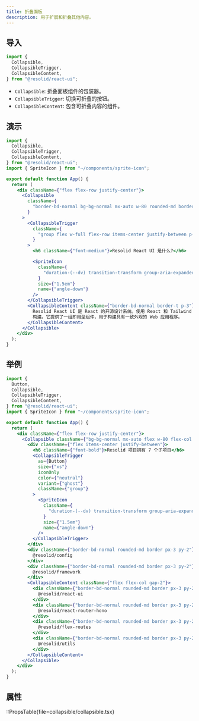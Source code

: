 ```yaml
---
title: 折叠面板
description: 用于扩展和折叠其他内容。
---
```


## 导入

```js
import {
  Collapsible,
  CollapsibleTrigger,
  CollapsibleContent,
} from "@resolid/react-ui";
```

- `Collapsible`: 折叠面板组件的包装器。
- `CollapsibleTrigger`: 切换可折叠的按钮。
- `CollapsibleContent`: 包含可折叠内容的组件。

## 演示

```jsx demo
import {
  Collapsible,
  CollapsibleTrigger,
  CollapsibleContent,
} from "@resolid/react-ui";
import { SpriteIcon } from "~/components/sprite-icon";

export default function App() {
  return (
    <div className={"flex flex-row justify-center"}>
      <Collapsible
        className={
          "border-bd-normal bg-bg-normal mx-auto w-80 rounded-md border"
        }
      >
        <CollapsibleTrigger
          className={
            "group flex w-full flex-row items-center justify-between p-3"
          }
        >
          <h6 className={"font-medium"}>Resolid React UI 是什么?</h6>

          <SpriteIcon
            className={
              "duration-(--dv) transition-transform group-aria-expanded:rotate-180"
            }
            size={"1.5em"}
            name={"angle-down"}
          />
        </CollapsibleTrigger>
        <CollapsibleContent className={"border-bd-normal border-t p-3"}>
          Resolid React UI 是 React 的开源设计系统。使用 React 和 Tailwind CSS
          构建。它提供了一组即用型组件，用于构建具有一致外观的 Web 应用程序。
        </CollapsibleContent>
      </Collapsible>
    </div>
  );
}
```

## 举例

```jsx demo
import {
  Button,
  Collapsible,
  CollapsibleTrigger,
  CollapsibleContent,
} from "@resolid/react-ui";
import { SpriteIcon } from "~/components/sprite-icon";

export default function App() {
  return (
    <div className={"flex flex-row justify-center"}>
      <Collapsible className={"bg-bg-normal mx-auto flex w-80 flex-col gap-2"}>
        <div className={"flex items-center justify-between"}>
          <h6 className={"font-bold"}>Resolid 项目拥有 7 个子项目</h6>
          <CollapsibleTrigger
            as={Button}
            size={"xs"}
            iconOnly
            color={"neutral"}
            variant={"ghost"}
            className={"group"}
          >
            <SpriteIcon
              className={
                "duration-(--dv) transition-transform group-aria-expanded:rotate-180"
              }
              size={"1.5em"}
              name={"angle-down"}
            />
          </CollapsibleTrigger>
        </div>
        <div className={"border-bd-normal rounded-md border px-3 py-2"}>
          @resolid/config
        </div>
        <div className={"border-bd-normal rounded-md border px-3 py-2"}>
          @resolid/framework
        </div>
        <CollapsibleContent className={"flex flex-col gap-2"}>
          <div className={"border-bd-normal rounded-md border px-3 py-2"}>
            @resolid/react-ui
          </div>
          <div className={"border-bd-normal rounded-md border px-3 py-2"}>
            @resolid/react-router-hono
          </div>
          <div className={"border-bd-normal rounded-md border px-3 py-2"}>
            @resolid/flex-routes
          </div>
          <div className={"border-bd-normal rounded-md border px-3 py-2"}>
            @resolid/utils
          </div>
        </CollapsibleContent>
      </Collapsible>
    </div>
  );
}
```

## 属性

::PropsTable{file=collapsible/collapsible.tsx}
